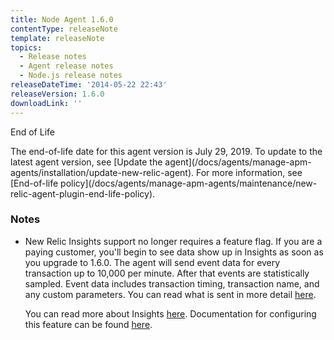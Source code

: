 ```yaml
---
title: Node Agent 1.6.0
contentType: releaseNote
template: releaseNote
topics:
  - Release notes
  - Agent release notes
  - Node.js release notes
releaseDateTime: '2014-05-22 22:43'
releaseVersion: 1.6.0
downloadLink: ''
---
```


End of Life

<Callout variant="important">
  The end-of-life date for this agent version is July 29, 2019. To update to the latest agent version, see [Update the agent](/docs/agents/manage-apm-agents/installation/update-new-relic-agent). For more information, see [End-of-life policy](/docs/agents/manage-apm-agents/maintenance/new-relic-agent-plugin-end-life-policy).
</Callout>

### Notes

* New Relic Insights support no longer requires a feature flag. If you are a paying customer, you'll begin to see data show up in Insights as soon as you upgrade to 1.6.0. The agent will send event data for every transaction up to 10,000 per minute. After that events are statistically sampled. Event data includes transaction timing, transaction name, and any custom parameters. You can read what is sent in more detail [here](http://docs.newrelic.com/docs/insights/basic-attributes#transaction-defaults).

  You can read more about Insights [here](http://newrelic.com/insights). Documentation for configuring this feature can be found [here](https://docs.newrelic.com/docs/nodejs/customizing-your-nodejs-config-file#tx_events).
